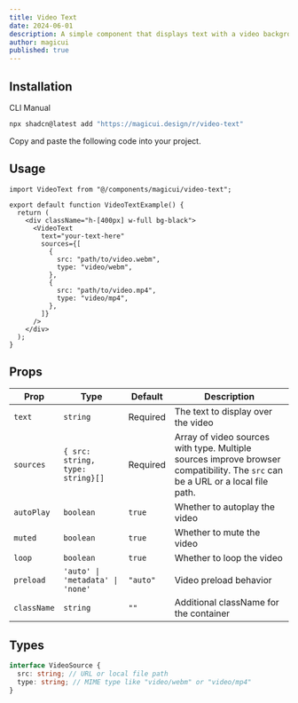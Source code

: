 ```yaml
---
title: Video Text
date: 2024-06-01
description: A simple component that displays text with a video background.
author: magicui
published: true
---
```


<ComponentPreview name="video-text-demo" />

## Installation

<Tabs defaultValue="cli">

<TabsList>
  <TabsTrigger value="cli">CLI</TabsTrigger>
  <TabsTrigger value="manual">Manual</TabsTrigger>
</TabsList>
<TabsContent value="cli">

```bash
npx shadcn@latest add "https://magicui.design/r/video-text"
```

</TabsContent>

<TabsContent value="manual">

<Steps>

<Step>Copy and paste the following code into your project.</Step>

<ComponentSource name="video-text" />

</Steps>

</TabsContent>

</Tabs>

## Usage

```tsx
import VideoText from "@/components/magicui/video-text";

export default function VideoTextExample() {
  return (
    <div className="h-[400px] w-full bg-black">
      <VideoText
        text="your-text-here"
        sources={[
          {
            src: "path/to/video.webm",
            type: "video/webm",
          },
          {
            src: "path/to/video.mp4",
            type: "video/mp4",
          },
        ]}
      />
    </div>
  );
}
```

## Props

| Prop        | Type                             | Default  | Description                                                                                                                    |
| ----------- | -------------------------------- | -------- | ------------------------------------------------------------------------------------------------------------------------------ |
| `text`      | `string`                         | Required | The text to display over the video                                                                                             |
| `sources`   | `{ src: string, type: string}[]` | Required | Array of video sources with type. Multiple sources improve browser compatibility. The `src` can be a URL or a local file path. |
| `autoPlay`  | `boolean`                        | `true`   | Whether to autoplay the video                                                                                                  |
| `muted`     | `boolean`                        | `true`   | Whether to mute the video                                                                                                      |
| `loop`      | `boolean`                        | `true`   | Whether to loop the video                                                                                                      |
| `preload`   | `'auto' \| 'metadata' \| 'none'` | `"auto"` | Video preload behavior                                                                                                         |
| `className` | `string`                         | `""`     | Additional className for the container                                                                                         |

## Types

```ts
interface VideoSource {
  src: string; // URL or local file path
  type: string; // MIME type like "video/webm" or "video/mp4"
}
```
